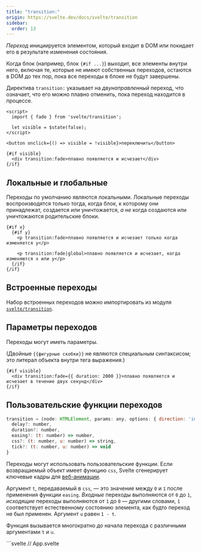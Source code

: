```yaml
---
title: "transition:"
origin: https://svelte.dev/docs/svelte/transition
sidebar:
  order: 13
---
```


_Переход_ инициируется элементом, который входит в DOM или покидает его в результате изменения состояния.

Когда блок (например, блок `{#if ...}`) выходит, все элементы внутри него, включая те, которые не имеют собственных переходов, остаются в DOM до тех пор, пока все переходы в блоке не будут завершены.

Директива `transition:` указывает на _двунаправленный_ переход, что означает, что его можно плавно отменить, пока переход находится в процессе.

```svelte {2} "transition:fade"
<script>
  import { fade } from 'svelte/transition';

  let visible = $state(false);
</script>

<button onclick={() => visible = !visible}>переключить</button>

{#if visible}
  <div transition:fade>плавно появляется и исчезает</div>
{/if}
```

## Локальные и глобальные

Переходы по умолчанию являются локальными. Локальные переходы воспроизводятся только тогда, когда блок, к которому они принадлежат, создается или уничтожается, _а не_ когда создаются или уничтожаются родительские блоки.

```svelte
{#if x}
  {#if y}
    <p transition:fade>плавно появляется и исчезает только когда изменяется y</p>

    <p transition:fade|global>плавно появляется и исчезает, когда изменяются x или y</p>
  {/if}
{/if}
```

## Встроенные переходы

Набор встроенных переходов можно импортировать из модуля [`svelte/transition`](https://svelte.dev/docs/svelte/svelte-transition).

## Параметры переходов

Переходы могут иметь параметры.

(Двойные `{{фигурные скобки}}` не являются специальным синтаксисом; это литерал объекта внутри тега выражения.)

```svelte
{#if visible}
  <div transition:fade={{ duration: 2000 }}>плавно появляется и исчезает в течение двух секунд</div>
{/if}
```
## Пользовательские функции переходов

```js
transition = (node: HTMLElement, params: any, options: { direction: 'in' | 'out' | 'both' }) => {
  delay?: number,
  duration?: number,
  easing?: (t: number) => number,
  css?: (t: number, u: number) => string,
  tick?: (t: number, u: number) => void
}
```

Переходы могут использовать пользовательские функции. Если возвращаемый объект имеет функцию `css`, Svelte сгенерирует ключевые кадры для [веб-анимации](https://developer.mozilla.org/ru/docs/Web/API/Web_Animations_API).

Аргумент `t`, передаваемый в `css`, — это значение между `0` и `1` после применения функции `easing`. _Входные_ переходы выполняются от `0` до `1`, _исходящие_ переходы выполняются от `1` до `0` — другими словами, `1` соответствует естественному состоянию элемента, как будто переход не был применен. Аргумент `u` равен `1 - t`.

Функция вызывается многократно _до_ начала перехода с различными аргументами `t` и `u`.


<Tabs syncKey="lang">
  <TabItem label="JS">
    ```svelte
      // App.svelte
      <script>
        import { elasticOut } from 'svelte/easing';

        /** @type {boolean} */
        export let visible;

        /**
         * @param {HTMLElement} node
         * @param {{ delay?: number, duration?: number, easing?: (t: number) => number }} params
         */
        function whoosh(node, params) {
          const existingTransform = getComputedStyle(node).transform.replace('none', '');

          return {
            delay: params.delay || 0,
            duration: params.duration || 400,
            easing: params.easing || elasticOut,
            css: (t, u) => `transform: ${existingTransform} scale(${t})`
          };
        }
      </script>

      {#if visible}
        <div in:whoosh>влетает с шумом</div>
      {/if}
    ```
  </TabItem>
  <TabItem label="TS">
    ```svelte
      // App.svelte
      <script lang="ts">
        import { elasticOut } from 'svelte/easing';

        export let visible: boolean;

        function whoosh(node: HTMLElement, params: { delay?: number, duration?: number, easing?: (t: number) => number }) {
          const existingTransform = getComputedStyle(node).transform.replace('none', '');

          return {
            delay: params.delay || 0,
            duration: params.duration || 400,
            easing: params.easing || elasticOut,
            css: (t, u) => `transform: ${existingTransform} scale(${t})`
          };
        }
      </script>

      {#if visible}
        <div in:whoosh>влетает с шумом</div>
      {/if}
    ```
  </TabItem>
</Tabs>

Пользовательская функция перехода также может возвращать функцию `tick`, которая вызывается _в процессе_ перехода с теми же аргументами `t` и `u`.

:::note
Если возможно использовать `css` вместо `tick`, делайте это — веб-анимации могут выполняться вне основного потока, предотвращая заикания на более медленных устройствах.
:::

<Tabs syncKey="lang">
  <TabItem label="JS">
    ```svelte
    // App.svelte
    <script>
      export let visible = false;

      /**
       * @param {HTMLElement} node
       * @param {{ speed?: number }} params
       */
      function typewriter(node, { speed = 1 }) {
        const valid = node.childNodes.length === 1 && node.childNodes[0].nodeType === Node.TEXT_NODE;

        if (!valid) {
          throw new Error(`Этот переход работает только с элементами, имеющими единственный дочерний текстовый узел`);
        }

        const text = node.textContent;
        const duration = text.length / (speed * 0.01);

        return {
          duration,
          tick: (t) => {
            const i = ~~(text.length * t);
            node.textContent = text.slice(0, i);
          }
        };
      }
    </script>

    {#if visible}
      <p in:typewriter={{ speed: 1 }}>Быстрая коричневая лиса прыгает через ленивую собаку</p>
    {/if}
    ```
  </TabItem>
  <TabItem label="TS">
    ```svelte
      // App.svelte
      <script lang="ts">
        export let visible = false;

        function typewriter(node: HTMLElement, { speed = 1 }: { speed?: number }) {
          const valid = node.childNodes.length === 1 && node.childNodes[0].nodeType === Node.TEXT_NODE;

          if (!valid) {
            throw new Error(`Этот переход работает только с элементами, имеющими единственный дочерний текстовый узел`);
          }

          const text = node.textContent;
          const duration = text.length / (speed * 0.01);

          return {
            duration,
            tick: (t) => {
              const i = ~~(text.length * t);
              node.textContent = text.slice(0, i);
            }
          };
        }
      </script>

      {#if visible}
        <p in:typewriter={{ speed: 1 }}>Быстрая коричневая лиса прыгает через ленивую собаку</p>
      {/if}
    ```
  </TabItem>
</Tabs>

Если переход возвращает функцию вместо объекта перехода, функция будет вызвана в следующей микрозадаче. Это позволяет нескольким переходам координироваться, что делает возможными [эффекты перекрёстного затухания](https://svelte.dev/tutorial/deferred-transitions).

Функции перехода также получают третий аргумент, `options`, который содержит информацию о переходе.

Доступные значения в объекте `options`:

- `direction` - одно из значений `in`, `out` или `both` в зависимости от типа перехода

## События переходов

Элемент с переходами будет генерировать следующие события в дополнение к любым стандартным событиям DOM:

- `introstart`
- `introend`
- `outrostart`
- `outroend`

```svelte
{#if visible}
  <p
    transition:fly={{ y: 200, duration: 2000 }}
    onintrostart={() => (status = 'intro started')}
    onoutrostart={() => (status = 'outro started')}
    onintroend={() => (status = 'intro ended')}
    onoutroend={() => (status = 'outro ended')}
  >
    влетает и вылетает
  </p>
{/if}
```
